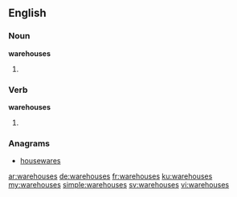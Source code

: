 ==English==

===Noun===
'''warehouses'''

# {{plural of|warehouse}}

===Verb===
'''warehouses'''

# {{en-third-person singular of|warehouse}}

===Anagrams===
* [[housewares#English|housewares]]

[[ar:warehouses]]
[[de:warehouses]]
[[fr:warehouses]]
[[ku:warehouses]]
[[my:warehouses]]
[[simple:warehouses]]
[[sv:warehouses]]
[[vi:warehouses]]